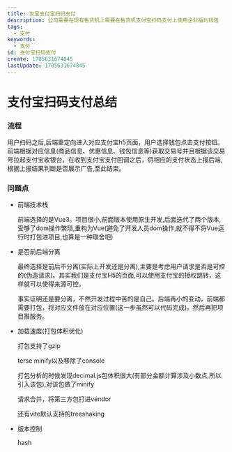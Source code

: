 ```yaml
---
title: 友宝支付宝扫码支付
description: 公司需要在现有售货机上需要在售货机支付宝扫码支付上使用企业福利钱包
tags:
  - 支付
keywords:
  - 支付
id: 支付宝扫码支付
create: 1705631674845
lastUpdate: 1705631674845
---
```


# 支付宝扫码支付总结

### 流程
用户扫码之后,后端重定向进入对应支付宝h5页面，用户选择钱包点击支付按钮。前端根据对应信息(商品信息、优惠信息、钱包信息等)获取交易号并且根据该交易号拉起支付宝收银台，在收到支付宝支付回调之后，将相应的支付状态上报后端,根据上报结果判断是否展示广告,至此结束。


### 问题点
- 前端技术栈

  前端选择的是Vue3。项目很小,前面版本使用原生开发,后面迭代了两个版本,受够了dom操作繁琐,重构为Vue(避免了开发人员dom操作,就不得不将Vue运行时打包进项目,也算是一种取舍吧)

- 是否前后端分离
 
  最终选择是前后不分离(实际上开发还是分离),主要是考虑用户请求是否是可控的(伪造请求)。其实我们是支付宝H5的页面,可以使用支付宝的授权跳转，这样就可以使得来源可控。

  事实证明还是要分离，不然开发过程中苦的是自己。后端再小的变动，前端都需要打包，将对应文件放在对应位置(这一步虽然可以代码完成)。然后再把项目推服务。

- 加载速度(打包体积优化)

  打包支持了gzip

  terse minify以及移除了console

  打包分析的时候发现decimal.js包体积很大(有部分金额计算涉及小数点,所以引入该包),对该包做了minify

  请求合并，将第三方包打进vendor

  还有vite默认支持的treeshaking

- 版本控制

  hash


